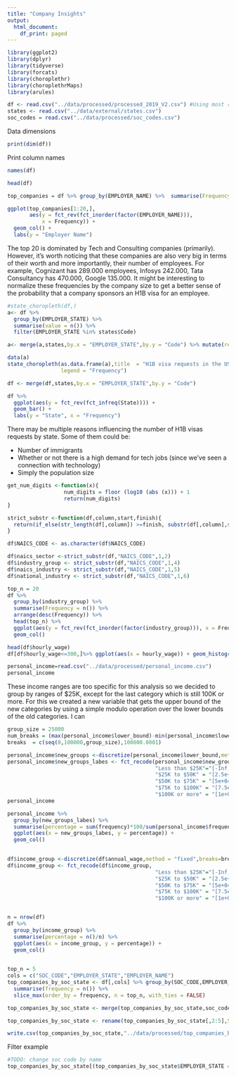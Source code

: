 ```yaml
---
title: "Company Insights"
output:
  html_document:
    df_print: paged
---
```


```r
library(ggplot2)
library(dplyr)
library(tidyverse)
library(forcats)
library(choroplethr)
library(choroplethrMaps)
library(arules)
```



```r
df <- read.csv("../data/processed/processed_2019_V2.csv") #Using most recent data
states <- read.csv("../data/external/states.csv")
soc_codes = read.csv("../data/processed/soc_codes.csv")
```

Data dimensions
```r
print(dim(df))
```


Print column names
```r
names(df)
```

```r
head(df)
```
```r
top_companies = df %>% group_by(EMPLOYER_NAME) %>%  summarise(Frequency = n()) %>% arrange(desc(Frequency))

ggplot(top_companies[1:20,],
       aes(y = fct_rev(fct_inorder(factor(EMPLOYER_NAME))),
           x = Frequency)) + 
  geom_col() +
  labs(y = "Employer Name")
```
The top 20 is dominated by Tech and Consulting companies (primarily). However, it's worth noticing that these companies are also very big in terms of their worth and more importantly, their number of employees. For example, Cognizant has 289.000 employees, Infosys 242.000, Tata Consultancy has 470.000, Google 135.000. It might be interesting to normalize these frequencies by the company size to get a better sense of the probability that a company sponsors an H1B visa for an employee.

```r
#state_choropleth(df,)
a<- df %>% 
  group_by(EMPLOYER_STATE) %>% 
  summarise(value = n()) %>% 
  filter(EMPLOYER_STATE %in% states$Code)

a<- merge(a,states,by.x = "EMPLOYER_STATE",by.y = "Code") %>% mutate(region = tolower(State))

data(a)
state_choropleth(as.data.frame(a),title  = "H1B visa requests in the US", 
                 legend = "Frequency")
```

```r

df <- merge(df,states,by.x = "EMPLOYER_STATE",by.y = "Code")

df %>%
  ggplot(aes(y = fct_rev(fct_infreq(State)))) + 
  geom_bar() +
  labs(y = "State", x = "Frequency")
```

There may be multiple reasons influencing the number of H1B visas requests by state. Some of them could be:

* Number of immigrants 
* Whether or not there is a high demand for tech jobs (since we've seen a connection with technology)
* Simply the population size


```r
get_num_digits <-function(x){
                  num_digits = floor (log10 (abs (x))) + 1
                  return(num_digits)
}

strict_substr <-function(df,column,start,finish){
  return(if_else(str_length(df[,column]) >=finish, substr(df[,column],start,finish),NULL))
}

df$NAICS_CODE <- as.character(df$NAICS_CODE)

df$naics_sector <-strict_substr(df,"NAICS_CODE",1,2)
df$industry_group <- strict_substr(df,"NAICS_CODE",1,4)
df$naics_industry <- strict_substr(df,"NAICS_CODE",1,5)
df$national_industry <- strict_substr(df,"NAICS_CODE",1,6)
```

```r
top_n = 20
df %>%
  group_by(industry_group) %>% 
  summarise(Frequency = n()) %>% 
  arrange(desc(Frequency)) %>%
  head(top_n) %>%
  ggplot(aes(y = fct_rev(fct_inorder(factor(industry_group))), x = Frequency)) +
  geom_col()
```



```r
head(df$hourly_wage)
df[df$hourly_wage<=300,]%>% ggplot(aes(x = hourly_wage)) + geom_histogram()
```


```r
personal_income=read.csv("../data/processed/personal_income.csv")
personal_income
```

These income ranges are too specific for this analysis so we decided to group by ranges of $25K, except for the last category which is still 100K or more. For this we created a new variable that gets the upper bound of the new categories by using a simple modulo operation over the lower bounds of the old categories. I can 

```r

group_size = 25000
num_breaks = (max(personal_income$lower_bound)-min(personal_income$lower_bound)+1)/group_size
breaks  = c(seq(0,100000,group_size),100000.0001)

personal_income$new_groups <-discretize(personal_income$lower_bound,method = "fixed",breaks=breaks,infinity = TRUE)
personal_income$new_groups_labes <- fct_recode(personal_income$new_groups,
                                               "Less than $25K"="[-Inf,2.5e+04)",
                                               "$25K to $50K" = "[2.5e+04,5e+04)",
                                               "$50K to $75K" = "[5e+04,7.5e+04)",
                                               "$75K to $100K" = "[7.5e+04,1e+05)",
                                               "$100K or more" = "[1e+05, Inf]")
personal_income
```
```r
personal_income %>% 
  group_by(new_groups_labes) %>% 
  summarise(percentage = sum(frequency)*100/sum(personal_income$frequency)) %>%
  ggplot(aes(x = new_groups_labes, y = percentage)) +
  geom_col()
  
```

```r

df$income_group <-discretize(df$annual_wage,method = "fixed",breaks=breaks,infinity = TRUE)
df$income_group <- fct_recode(df$income_group,
                                               "Less than $25K"="[-Inf,2.5e+04)",
                                               "$25K to $50K" = "[2.5e+04,5e+04)",
                                               "$50K to $75K" = "[5e+04,7.5e+04)",
                                               "$75K to $100K" = "[7.5e+04,1e+05)",
                                               "$100K or more" = "[1e+05, Inf]")


n = nrow(df)
df %>% 
  group_by(income_group) %>% 
  summarise(percentage = n()/n) %>%
  ggplot(aes(x = income_group, y = percentage)) +
  geom_col()
  
```


```r
top_n = 5
cols = c("SOC_CODE","EMPLOYER_STATE","EMPLOYER_NAME")
top_companies_by_soc_state <- df[,cols] %>% group_by(SOC_CODE,EMPLOYER_STATE,EMPLOYER_NAME) %>%
  summarise(frequency = n()) %>%
  slice_max(order_by = frequency, n = top_n, with_ties = FALSE)

top_companies_by_soc_state <- merge(top_companies_by_soc_state,soc_codes,by = "SOC_CODE")

top_companies_by_soc_state <- rename(top_companies_by_soc_state[,2:5],SOC_CODE = job_category)
```



```r
write.csv(top_companies_by_soc_state,"../data/processed/top_companies_by_soc_state.csv")
```

Filter example
```r
#TODO: change soc code by name
top_companies_by_soc_state[(top_companies_by_soc_state$EMPLOYER_STATE == "MD"),]
```



